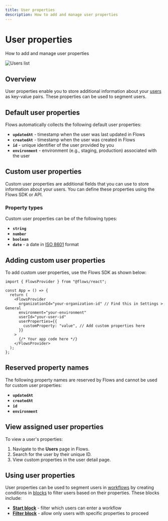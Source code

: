 ```yaml
---
title: User properties
description: How to add and manage user properties
---
```


# User properties

How to add and manage user properties

![Users list](/users/user-properties.png)

## Overview

User properties enable you to store additional information about your [users](/users) as key-value pairs. These properties can be used to segment users.

## Default user properties

Flows automatically collects the following default user properties:

- **`updatedAt`** - timestamp when the user was last updated in Flows
- **`createdAt`** - timestamp when the user was created in Flows
- **`id`** - unique identifier of the user provided by you
- **`environment`** - environment (e.g., staging, production) associated with the user

## Custom user properties

Custom user properties are additional fields that you can use to store information about your users. You can define these properties using the Flows SDK or API.

### Property types

Custom user properties can be of the following types:

- **`string`**
- **`number`**
- **`boolean`**
- **`date`** - a date in [ISO 8601](https://en.wikipedia.org/wiki/ISO_8601) format

## Adding custom user properties

To add custom user properties, use the Flows SDK as shown below:

```tsx filename="layout.tsx" {9-11}
import { FlowsProvider } from "@flows/react";

const App = () => {
  return (
    <FlowsProvider
      organizationId="your-organization-id" // Find this in Settings > General
      environment="your-environment"
      userId="your-user-id"
      userProperties={{
        customProperty: "value", // Add custom properties here
      }}
    >
      {/* Your app code here */}
    </FlowsProvider>
  );
};
```

## Reserved property names

The following property names are reserved by Flows and cannot be used for custom user properties:

- **`updatedAt`**
- **`createdAt`**
- **`id`**
- **`environment`**

## View assigned user properties

To view a user's properties:

1. Navigate to the **Users** page in Flows.
2. Search for the user by their unique ID.
3. View custom properties in the user detail page.

## Using user properties

User properties can be used to segment users in [workflows](/workflows) by creating conditions in [blocks](/blocks/library) to filter users based on their properties. These blocks include:

- **[Start block](/blocks/library#start-blocks)** - filter which users can enter a workflow
- **[Filter block](/blocks/library#filter)** - allow only users with specific properties to proceed

